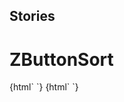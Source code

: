 
## Stories

<Meta title="Buttons/ZButtonSort" component="z-button-sort" />

  # ZButtonSort

<Preview>
  <Story name="z-button-sort">
    {html`
      <z-button-sort
        label="${text('label', 'sort')}"
        counter="${number('counter', 3)}"
        desclabel="${text('desclabel', 'label DESC')}"
        sortlabelasc="${text('sortlabelasc', '1-9')}"
        sortlabeldesc="${text('sortlabeldesc', '9-1')}"
        isselected="${boolean('isselected', true)}"
        sortasc="${boolean('sortasc', true)}"
      ></z-button-sort>`}
  </Story>
  <Story name="z-button-sort ellipsis">
    {html`
      <z-button-sort
        label="${text('label', 'Testo molto lungo lungo lungo lunghissimo lunghissimo lunghissimo ancora di più')}"
        counter="${number('counter', 3)}"
        desclabel="${text('desclabel', 'label DESC')}"
        sortlabelasc="${text('sortlabelasc', '1-9')}"
        sortlabeldesc="${text('sortlabeldesc', '9-1')}"
        isselected="${boolean('isselected', true)}"
        sortasc="${boolean('sortasc', true)}"
      ></z-button-sort>`}
  </Story>
</Preview>

  <Props of="z-button-sort" />

